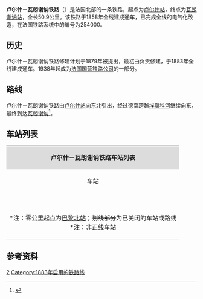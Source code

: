 {{Infobox rail system-route
|collapsed=no
|box_width=
|rail_name=卢尔什－瓦朗谢讷铁路<br>{{lang|fr|Ligne de Lourches à Valenciennes}}
|banner_color=
|sec_banner_color=
|logo_filename={{法国交通标志/铁路|254000}}
|image_width=
|logo_bgcolor=
|logo_note=
|image =RFN 254 000.png
|imagesize=
|caption=卢尔什－瓦朗谢讷铁路路线图
|system_map=
|mapimage_width=
|map_bgcolor=
|locale={{FRA}}
|service_type=
|start=[[卢尔什站|卢尔什站]]、[[瓦朗谢讷站|瓦朗谢讷站]]
|begin_operation=1846年
|end_operation=
|operation_note=
|system_length=17.8km
|length_in_operation=17.8km
|total_length=
|status=运营中
|line_title=线路
|lines=[[复线铁路|复线铁路]]
|stations=
|route_title=线路
|main_route=
|secondary_route=
|branch_route=
|standard=
|main_stations=[[卢尔什站|卢尔什站]]、[[瓦朗谢讷站|瓦朗谢讷站]]
|ridership=
|fleet_size=
|max_speed= 
|track_gauge=
|distance_between_mainlines=
|min_radius=
|max_grade=7 ‰
|block_signal=
|electrified=25 kV – 50 Hz
|depot=
|operator={{法国交通数据|sncf}}
|franchise=
|hq=
|key_person=
|website=
|route_map=
}}
'''卢尔什－瓦朗谢讷铁路'''（{{lang-fr|Ligne de Lourches à Valenciennes}}）是法国北部的一条铁路，起点为[[卢尔什站|卢尔什站]]，终点为[[瓦朗谢讷站|瓦朗谢讷站]]，全长50.9公里。该铁路于1858年全线建成通车，已完成全线的电气化改造，在法国铁路系统中的编号为254000。

==历史==

卢尔什－瓦朗谢讷铁路修建计划于1879年被提出，最初由{{link-fr|法国北部铁路公司|Compagnie des chemins de fer du Nord}}负责修建，于1883年全线建成通车。1938年起成为[[法国国营铁路公司|法国国营铁路公司]]的一部分。

==路线==
卢尔什－瓦朗谢讷铁路由[[卢尔什站|卢尔什站]]向东北引出，经过德南跨越[[埃斯科河|埃斯科河]]继续向东，最终到达[[瓦朗谢讷|瓦朗谢讷]]<ref name="geo">{{Cite web|url=https://www.geoportail.gouv.fr/carte|title=Carte|accessdate=2021-04-06|author=Géoportail|language=fr|publisher=Géoportail|archive-url=https://web.archive.org/web/20170129154129/https://www.geoportail.gouv.fr/carte/|archive-date=2017-01-29|dead-url=no}}</ref>。

==车站列表==
{| class="wikitable mw-collapsible " style="margin:1em auto 1em auto; font-size:smaller"
|colspan="5" align="center" style="background:#DCDCDC"|'''卢尔什－瓦朗谢讷铁路车站列表'''
|-
!align="center" |车站
!align="center" |公里数<nowiki>*</nowiki>
!align="center" |交汇路线
!align="center" |本线停靠车种
!align="center" |可换乘交通
|-
|align="center"|{{Arret|Lourches|[[卢尔什站|卢尔什站]]}}
|223.539
|{{法国交通标志/铁路|250000}} [[比西尼－索曼铁路|比西尼－索曼铁路]]<small>（比西尼/康布雷方向）</small>↑<br>{{法国交通标志/铁路|250000}} [[比西尼－索曼铁路|比西尼－索曼铁路]]<small>（索曼方向）</small>↘
|align="center"|{{法国交通数据|tgv}}<br>{{法国交通数据|ter|hdf}}
|{{法国交通数据|car|59}}<br>{{法国交通数据/城市公共交通|瓦朗谢讷}}
|-
|align="center"|{{Arret|Denain|[[德南站|德南站]]}}
|228.389
|
|align="center"|{{法国交通数据|ter|hdf}}
|{{法国交通数据|car|59}}<br>{{法国交通数据/城市公共交通|瓦朗谢讷}}
|-
|align="center"|{{Arret|Prouvy - Thiant|[[普鲁维-蒂扬站|普鲁维-蒂扬站]]}}
|235.359
|
|align="center"|{{法国交通数据|ter|hdf}}
|{{法国交通数据|car|59}}<br>{{法国交通数据/城市公共交通|瓦朗谢讷}}
|-
|align="center"|{{Arret|Trith-Saint-Léger|[[特里特-圣莱热站|特里特-圣莱热站]]}}
|238.087
|
|align="center"|{{法国交通数据|ter|hdf}}
|{{法国交通数据|car|59}}<br>{{法国交通数据/城市公共交通|瓦朗谢讷}}
|-
|align="center"|{{Arret|<s>Valenciennes-Faubourg-de-Paris|瓦朗谢讷巴黎城郊街站</s>}}
|241.335
|
|
|{{法国交通数据/城市公共交通|瓦朗谢讷}}
|-
|align="center"|{{Arret|Valenciennes|[[瓦朗谢讷站|瓦朗谢讷站]]}}
|<nowiki>**</nowiki>
|{{法国交通标志/铁路|267000}} [[里尔－伊尔松铁路|里尔－伊尔松铁路]]<small>（[[伊尔松站|伊尔松]]方向）</small>↖<br>{{法国交通标志/铁路|267000}} [[里尔－伊尔松铁路|里尔－伊尔松铁路]]<small>（[[里尔佛兰德站|里尔]]方向）</small>↓
|align="center"|{{法国交通数据|ter|hdf}}
|{{法国交通数据|car|59}}
|-
|colspan=5|<nowiki>*</nowiki>注：零公里起点为[[巴黎北站|巴黎北站]]；<s>划线部分</s>为已关闭的车站或路线<br><nowiki>*</nowiki>注：非正线车站
|}

==参考资料==
{{Reflist}}
[[Category:法国铁路线|2]]
[[Category:1883年启用的铁路线|Category:1883年启用的铁路线]]